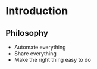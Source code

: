 # Introduction {#intro}

## Philosophy

- Automate everything
- Share everything
- Make the right thing easy to do